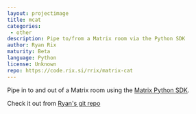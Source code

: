 ```yaml
---
layout: projectimage
title: mcat
categories: 
 - other
description: Pipe to/from a Matrix room via the Python SDK
author: Ryan Rix
maturity: Beta
language: Python
license: Unknown
repo: https://code.rix.si/rrix/matrix-cat
---
```


Pipe in to and out of a Matrix room using the [Matrix Python SDK](https://github.com/matrix-org/matrix-python-sdk).

Check it out from [Ryan's git repo](https://code.rix.si/rrix/matrix-cat)

